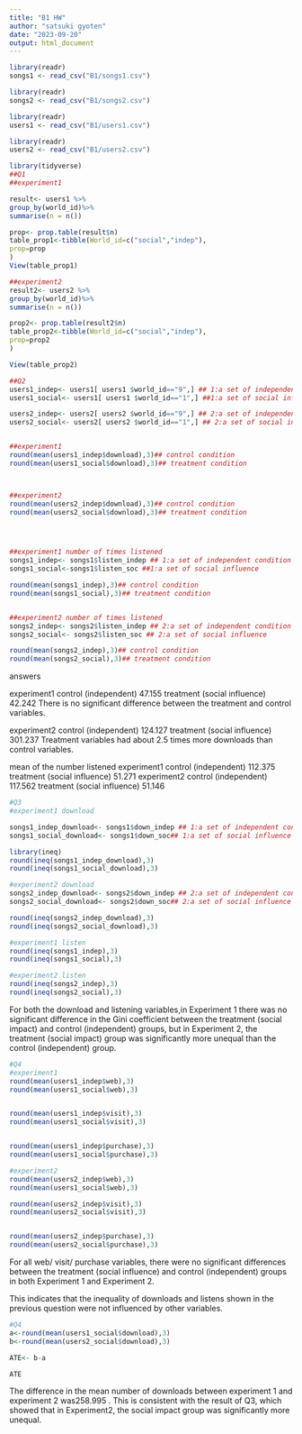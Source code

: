 ```yaml
---
title: "B1 HW"
author: "satsuki gyoten"
date: "2023-09-20"
output: html_document
---
```


```r
library(readr)
songs1 <- read_csv("B1/songs1.csv")

library(readr)
songs2 <- read_csv("B1/songs2.csv")

library(readr)
users1 <- read_csv("B1/users1.csv")

library(readr)
users2 <- read_csv("B1/users2.csv")
```


```r

library(tidyverse)
##Q1
##experiment1

result<- users1 %>%
group_by(world_id)%>%
summarise(n = n())

prop<- prop.table(result$n)
table_prop1<-tibble(World_id=c("social","indep"),
prop=prop
)
View(table_prop1)

##experiment2
result2<- users2 %>%
group_by(world_id)%>%
summarise(n = n())

prop2<- prop.table(result2$n)
table_prop2<-tibble(World_id=c("social","indep"),
prop=prop2
)

View(table_prop2)
```


```r
##Q2
users1_indep<- users1[ users1 $world_id=="9",] ## 1:a set of independent condition
users1_social<- users1[ users1 $world_id=="1",] ##1:a set of social influence 

users2_indep<- users2[ users2 $world_id=="9",] ## 2:a set of independent condition
users2_social<- users2[ users2 $world_id=="1",] ## 2:a set of social influence 


##experiment1
round(mean(users1_indep$download),3)## control condition
round(mean(users1_social$download),3)## treatment condition



##experiment2
round(mean(users2_indep$download),3)## control condition
round(mean(users2_social$download),3)## treatment condition




##experiment1 number of times listened
songs1_indep<- songs1$listen_indep ## 1:a set of independent condition
songs1_social<-songs1$listen_soc ##1:a set of social influence

round(mean(songs1_indep),3)## control condition
round(mean(songs1_social),3)## treatment condition


##experiment2 number of times listened
songs2_indep<- songs2$listen_indep ## 2:a set of independent condition
songs2_social<- songs2$listen_soc ## 2:a set of social influence

round(mean(songs2_indep),3)## control condition
round(mean(songs2_social),3)## treatment condition


```
answers

experiment1
control (independent) 47.155
treatment (social influence) 42.242
There is no significant difference between the treatment and control variables.


experiment2
control (independent) 124.127
treatment (social influence) 301.237
Treatment variables had about 2.5 times more downloads than control variables.

mean of the number listened
experiment1
control (independent) 112.375
treatment (social influence) 51.271
experiment2
control (independent) 117.562
treatment (social influence) 51.146


```r
#Q3
#experiment1 download

songs1_indep_download<- songs1$down_indep ## 1:a set of independent condition
songs1_social_download<- songs1$down_soc## 1:a set of social influence

library(ineq)
round(ineq(songs1_indep_download),3)
round(ineq(songs1_social_download),3)

#experiment2 download
songs2_indep_download<- songs2$down_indep ## 2:a set of independent condition
songs2_social_download<- songs2$down_soc## 2:a set of social influence

round(ineq(songs2_indep_download),3)
round(ineq(songs2_social_download),3)

#experiment1 listen
round(ineq(songs1_indep),3)
round(ineq(songs1_social),3)

#experiment2 listen
round(ineq(songs2_indep),3)
round(ineq(songs2_social),3)

```
For both the download and listening variables,in Experiment 1 there was no significant difference in the Gini coefficient between the treatment (social impact) and control (independent) groups, but in Experiment 2, the treatment (social impact) group was significantly more unequal than the control (independent) group.


```r
#Q4
#experiment1 
round(mean(users1_indep$web),3)
round(mean(users1_social$web),3)


round(mean(users1_indep$visit),3)
round(mean(users1_social$visit),3)


round(mean(users1_indep$purchase),3)
round(mean(users1_social$purchase),3) 

#experiment2
round(mean(users2_indep$web),3)
round(mean(users1_social$web),3)

round(mean(users2_indep$visit),3)
round(mean(users2_social$visit),3)


round(mean(users2_indep$purchase),3)
round(mean(users2_social$purchase),3)

```
For all web/ visit/ purchase variables, there were no significant differences between the treatment (social influence) and control (independent) groups in both Experiment 1 and Experiment 2.

This indicates that the inequality of downloads and listens shown in the previous question were not influenced by other variables.

```r
#Q4
a<-round(mean(users1_social$download),3) 
b<-round(mean(users2_social$download),3) 

ATE<- b-a

ATE

```
The difference in the mean number of downloads between experiment 1 and experiment 2 was258.995 . This is consistent with the result of Q3, which showed that in Experiment2, the social impact group was significantly more unequal.